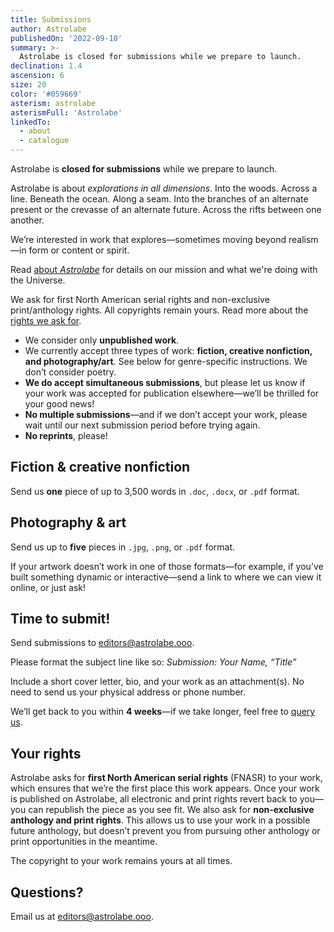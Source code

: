 ```yaml
---
title: Submissions
author: Astrolabe
publishedOn: '2022-09-10'
summary: >-
  Astrolabe is closed for submissions while we prepare to launch.
declination: 1.4
ascension: 6
size: 20
color: '#059669'
asterism: astrolabe
asterismFull: 'Astrolabe'
linkedTo:
  - about
  - catalogue
---
```


Astrolabe is **closed for submissions** while we prepare to launch.

<Break />

Astrolabe is about *explorations in all dimensions*. Into the woods. Across a line. Beneath the ocean. Along a seam.
Into the branches of an alternate present or the crevasse of an alternate future. Across the rifts between one another. 

We’re interested in work that explores&mdash;sometimes moving beyond realism&mdash;in form or content or spirit.

Read [about *Astrolabe*](/about) for details on our mission and what we're doing with the Universe.

We ask for first North American serial rights and non-exclusive print/anthology rights. All copyrights remain yours.
Read more about the [rights we ask for](#your-rights).

- We consider only **unpublished work**.
- We currently accept three types of work: **fiction, creative nonfiction, and photography/art**. See below for
  genre-specific instructions. We don’t consider poetry.
- **We do accept simultaneous submissions**, but please let us know if your work was accepted for publication
  elsewhere—we’ll be thrilled for your good news!
- **No multiple submissions**—and if we don’t accept your work, please wait until our next submission period before
  trying again.
- **No reprints**, please!

## Fiction & creative nonfiction

Send us **one** piece of up to 3,500 words in `.doc`, `.docx`, or `.pdf` format.

## Photography &amp; art

Send us up to **five** pieces in `.jpg`, `.png`, or `.pdf` format. 

If your artwork doesn’t work in one of those formats—for example, if you’ve built something dynamic or interactive—send
a link to where we can view it online, or just ask!

## Time to submit!

Send submissions to [editors@astrolabe.ooo](mailto:editors@astrolabe.ooo).

Please format the subject line like so: *Submission: Your Name, “Title”*

Include a short cover letter, bio, and your work as an attachment(s). No need to send us your physical address or phone
number.

We’ll get back to you within **4 weeks**—if we take longer, feel free to [query us](mailto:editors@astrolabe.ooo).

## Your rights

Astrolabe asks for **first North American serial rights** (FNASR) to your work, which ensures that we’re the first place
this work appears. Once your work is published on Astrolabe, all electronic and print rights revert back to you—you can
republish the piece as you see fit. We also ask for **non-exclusive anthology and print rights**. This allows us to use
your work in a possible future anthology, but doesn’t prevent you from pursuing other anthology or print opportunities
in the meantime.

The copyright to your work remains yours at all times.

## Questions?

Email us at [editors@astrolabe.ooo](mailto:editors@astrolabe.ooo).
